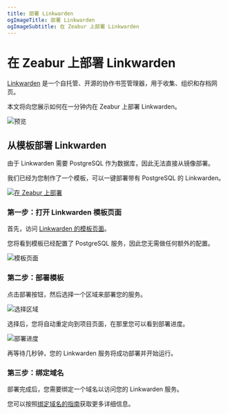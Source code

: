 ```yaml
---
title: 部署 Linkwarden
ogImageTitle: 部署 Linkwarden
ogImageSubtitle: 在 Zeabur 上部署 Linkwarden
---
```


# 在 Zeabur 上部署 Linkwarden

[Linkwarden](https://github.com/linkwarden/linkwarden) 是一个自托管、开源的协作书签管理器，用于收集、组织和存档网页。

本文将向您展示如何在一分钟内在 Zeabur 上部署 Linkwarden。

![预览](https://github.com/linkwarden/linkwarden/raw/main/assets/dashboard.png)

## 从模板部署 Linkwarden

由于 Linkwarden 需要 PostgreSQL 作为数据库，因此无法直接从镜像部署。

我们已经为您制作了一个模板，可以一键部署带有 PostgreSQL 的 Linkwarden。

[![在 Zeabur 上部署](https://zeabur.com/button.svg)](https://zeabur.com/templates/1E5ABT)

### 第一步：打开 Linkwarden 模板页面

首先，访问 [Linkwarden 的模板页面](https://zeabur.com/templates/1E5ABT)。

您将看到模板已经配置了 PostgreSQL 服务，因此您无需做任何额外的配置。

![模板页面](/marketplace/linkwarden/template.png)

### 第二步：部署模板

点击部署按钮，然后选择一个区域来部署您的服务。

![选择区域](/marketplace/linkwarden/region.png)

选择后，您将自动重定向到项目页面，在那里您可以看到部署进度。

![部署进度](/marketplace/linkwarden/deployment.png)

再等待几秒钟，您的 Linkwarden 服务将成功部署并开始运行。

### 第三步：绑定域名

部署完成后，您需要绑定一个域名以访问您的 Linkwarden 服务。

您可以按照[绑定域名的指南](/deploy/domain-binding)获取更多详细信息。
